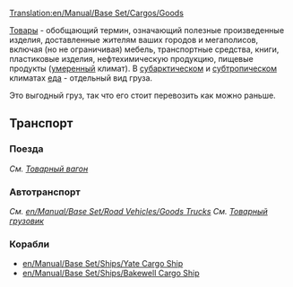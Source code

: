 [[Translation:en/Manual/Base Set/Cargos/Goods]]
{{ru/Необходимо сделать|Уточнить ссылки на статьи [[en/Manual/Base Set/Road Vehicles/Goods Trucks]], [[en/Manual/Base Set/Ships/Yate Cargo Ship]], [[en/Manual/Base Set/Ships/Bakewell Cargo Ship]] после перевода их на русский язык}}

{{ru/Груз| груз=Товары
| изображение=en/Goods.png
| производит=[[ru/Manual/Base Set/Industries/Завод|Завод]], [[ru/Manual/Base Set/Industries/Нефтезавод|Нефтезавод]], [[ru/Manual/Base Set/Industries/Лесопилка|Лесопилка]], [[ru/Manual/Base Set/Industries/Типография|Типография]]
| принимает=[[ru/Manual/Город|Город]]
}}
[[ru/Manual/Base Set/Cargos/Товары|Товары]] - обобщающий термин, означающий полезные произведенные изделия, доставленные жителям ваших городов и мегаполисов, включая (но не ограничивая) мебель, транспортные средства, книги, пластиковые изделия, нефтехимическую продукцию, пищевые продукты ([[ru/Manual/Климат#umerennyi|умеренный]] климат). В [[ru/Manual/Климат#subarkticheskii | субарктическом]] и [[ru/Manual/Климат#subtropicheskii | субтропическом]] климатах [[ru/Manual/Base Set/Cargos/Еда|еда]] - отдельный вид груза.

Это выгодный груз, так что его стоит перевозить как можно раньше.

==Транспорт==
===Поезда===
''См. [[ru/Manual/Base Set/Trains/Товарный вагон|Товарный вагон]]''

===Автотранспорт===
''См. [[en/Manual/Base Set/Road Vehicles/Goods Trucks]]''
''См. [[ru/Manual/Base Set/Road Vehicles/Товарный грузовик|Товарный грузовик]]''

===Корабли===
*[[en/Manual/Base Set/Ships/Yate Cargo Ship]]
*[[en/Manual/Base Set/Ships/Bakewell Cargo Ship]]